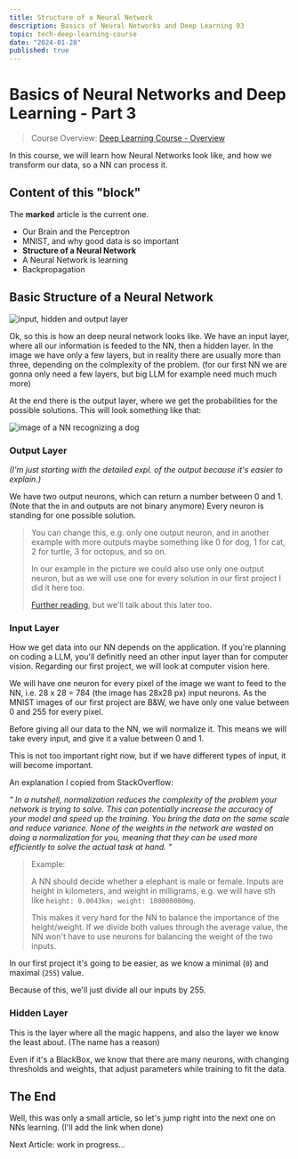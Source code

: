```yaml
---
title: Structure of a Neural Network
description: Basics of Neural Networks and Deep Learning 03
topic: tech-deep-learning-course
date: "2024-01-28"
published: true
---
```


# Basics of Neural Networks and Deep Learning - Part 3

> Course Overview: [Deep Learning Course - Overview](/blog/deep-learning-course)

In this course, we will learn how Neural Networks look like, 
and how we transform our data, so a NN can process it.

## Content of this "block"
The **marked** article is the current one.

- Our Brain and the Perceptron
- MNIST, and why good data is so important
- **Structure of a Neural Network**
- A Neural Network is learning
- Backpropagation

## Basic Structure of a Neural Network

![input, hidden and output layer](/blog-images/neural-network-structure.png)

Ok, so this is how an deep neural network looks like. 
We have an input layer, where all our information is feeded to the NN, 
then a hidden layer.
In the image we have only a few layers, but in reality there are usually more than three, 
depending on the colmplexity of the problem. 
(for our first NN we are gonna only need a few layers, but big LLM for example need much much more)

At the end there is the output layer, where we get the probabilities for the possible solutions.
This will look something like that:

![image of a NN recognizing a dog](/blog-images/workflow-neural-net.png)

### Output Layer

*(I'm just starting with the detailed expl. of the output because it's easier to explain.)*

We have two output neurons, which can return a number between 0 and 1. 
(Note that the in and outputs are not binary anymore)
Every neuron is standing for one possible solution.

> You can change this, e.g. only one output neuron,
> and in another example with more outputs maybe something like
> 0 for dog, 1 for cat, 2 for turtle, 3 for octopus, and so on.
>
> In our example in the picture we could also use only one output neuron,
> but as we will use one for every solution in our first project I did it here too.
>
> [Further reading](https://ai.stackexchange.com/questions/13944/one-vs-multiple-output-neurons), 
> but we'll talk about this later too.

### Input Layer

How we get data into our NN depends on the application.
If you're planning on coding a LLM, you'll definitly need an other input layer than for computer vision.
Regarding our first project, we will look at computer vision here.

We will have one neuron for every pixel of the image we want to feed to the NN, 
i.e. 28 x 28 = 784 (the image has 28x28 px) input neurons.
As the MNIST images of our first project are B&W, we have only one value between 0 and 255 for every pixel.

Before giving all our data to the NN, we will normalize it.
This means we will take every input, and give it a value between 0 and 1.

This is not too important right now, 
but if we have different types of input, it will become important.

An explanation I copied from StackOverflow:

*"
In a nutshell, normalization reduces the complexity of the problem your network is trying to solve. 
This can potentially increase the accuracy of your model and speed up the training. 
You bring the data on the same scale and reduce variance. 
None of the weights in the network are wasted on doing a normalization for you, 
meaning that they can be used more efficiently to solve the actual task at hand.
"*

> Example:
>
> A NN should decide whether a elephant is male or female.
> Inputs are height in kilometers, and weight in milligrams,
> e.g. we will have sth like `height: 0.0043km; weight: 100000000mg`.
>
> This makes it very hard for the NN to balance the importance of the height/weight.
> If we divide both values through the average value, 
> the NN won't have to use neurons for balancing the weight of the two inputs.

In our first project it's going to be easier, 
as we know a minimal (`0`) and maximal (`255`) value.

Because of this, we'll just divide all our inputs by 255.

### Hidden Layer

This is the layer where all the magic happens, 
and also the layer we know the least about. (The name has a reason)  

Even if it's a BlackBox, we know that there are many neurons, 
with changing thresholds and weights, 
that adjust parameters while training to fit the data.

## The End

Well, this was only a small article, so let's jump right into the next one on NNs learning. (I'll add the link when done)

Next Article: work in progress...